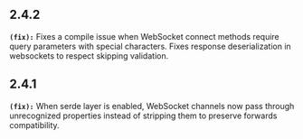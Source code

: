 ## 2.4.2
**`(fix):`** Fixes a compile issue when WebSocket connect methods require query parameters with special characters. 
Fixes response deserialization in websockets to respect skipping validation. 


## 2.4.1
**`(fix):`** When serde layer is enabled, WebSocket channels now pass through unrecognized properties 
instead of stripping them to preserve forwards compatibility.


